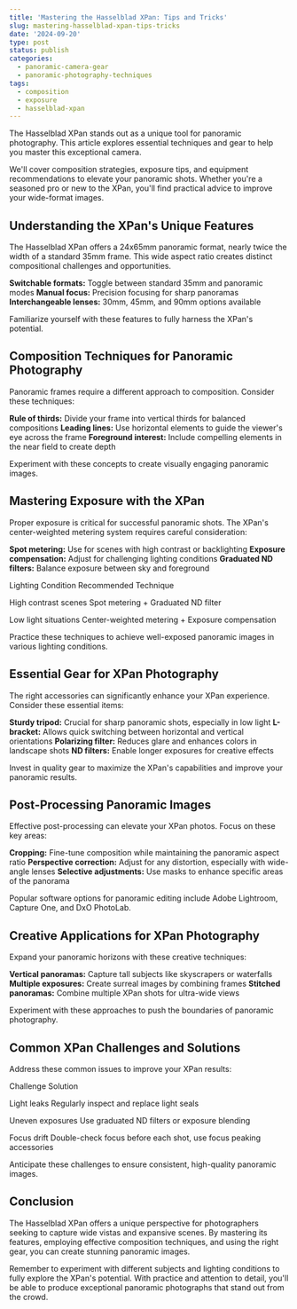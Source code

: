 ```yaml
---
title: 'Mastering the Hasselblad XPan: Tips and Tricks'
slug: mastering-hasselblad-xpan-tips-tricks
date: '2024-09-20'
type: post
status: publish
categories:
  - panoramic-camera-gear
  - panoramic-photography-techniques
tags:
  - composition
  - exposure
  - hasselblad-xpan
---
```


The Hasselblad XPan stands out as a unique tool for panoramic photography. This article explores essential techniques and gear to help you master this exceptional camera.

We'll cover composition strategies, exposure tips, and equipment recommendations to elevate your panoramic shots. Whether you're a seasoned pro or new to the XPan, you'll find practical advice to improve your wide-format images.

## Understanding the XPan's Unique Features

The Hasselblad XPan offers a 24x65mm panoramic format, nearly twice the width of a standard 35mm frame. This wide aspect ratio creates distinct compositional challenges and opportunities.

**Switchable formats:** Toggle between standard 35mm and panoramic modes
**Manual focus:** Precision focusing for sharp panoramas
**Interchangeable lenses:** 30mm, 45mm, and 90mm options available

Familiarize yourself with these features to fully harness the XPan's potential.

## Composition Techniques for Panoramic Photography

Panoramic frames require a different approach to composition. Consider these techniques:

**Rule of thirds:** Divide your frame into vertical thirds for balanced compositions
**Leading lines:** Use horizontal elements to guide the viewer's eye across the frame
**Foreground interest:** Include compelling elements in the near field to create depth

Experiment with these concepts to create visually engaging panoramic images.

## Mastering Exposure with the XPan

Proper exposure is critical for successful panoramic shots. The XPan's center-weighted metering system requires careful consideration:

**Spot metering:** Use for scenes with high contrast or backlighting
**Exposure compensation:** Adjust for challenging lighting conditions
**Graduated ND filters:** Balance exposure between sky and foreground

Lighting Condition
Recommended Technique

High contrast scenes
Spot metering + Graduated ND filter

Low light situations
Center-weighted metering + Exposure compensation

Practice these techniques to achieve well-exposed panoramic images in various lighting conditions.

## Essential Gear for XPan Photography

The right accessories can significantly enhance your XPan experience. Consider these essential items:

**Sturdy tripod:** Crucial for sharp panoramic shots, especially in low light
**L-bracket:** Allows quick switching between horizontal and vertical orientations
**Polarizing filter:** Reduces glare and enhances colors in landscape shots
**ND filters:** Enable longer exposures for creative effects

Invest in quality gear to maximize the XPan's capabilities and improve your panoramic results.

## Post-Processing Panoramic Images

Effective post-processing can elevate your XPan photos. Focus on these key areas:

**Cropping:** Fine-tune composition while maintaining the panoramic aspect ratio
**Perspective correction:** Adjust for any distortion, especially with wide-angle lenses
**Selective adjustments:** Use masks to enhance specific areas of the panorama

Popular software options for panoramic editing include Adobe Lightroom, Capture One, and DxO PhotoLab.

## Creative Applications for XPan Photography

Expand your panoramic horizons with these creative techniques:

**Vertical panoramas:** Capture tall subjects like skyscrapers or waterfalls
**Multiple exposures:** Create surreal images by combining frames
**Stitched panoramas:** Combine multiple XPan shots for ultra-wide views

Experiment with these approaches to push the boundaries of panoramic photography.

## Common XPan Challenges and Solutions

Address these common issues to improve your XPan results:

Challenge
Solution

Light leaks
Regularly inspect and replace light seals

Uneven exposures
Use graduated ND filters or exposure blending

Focus drift
Double-check focus before each shot, use focus peaking accessories

Anticipate these challenges to ensure consistent, high-quality panoramic images.

## Conclusion

The Hasselblad XPan offers a unique perspective for photographers seeking to capture wide vistas and expansive scenes. By mastering its features, employing effective composition techniques, and using the right gear, you can create stunning panoramic images.

Remember to experiment with different subjects and lighting conditions to fully explore the XPan's potential. With practice and attention to detail, you'll be able to produce exceptional panoramic photographs that stand out from the crowd.
